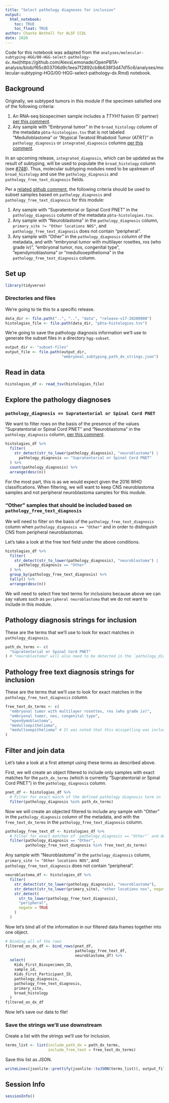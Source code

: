 ```yaml
---
title: "Select pathology diagnoses for inclusion"
output: 
  html_notebook:
    toc: TRUE
    toc_float: TRUE
author: Chante Bethell for ALSF CCDL
date: 2020
---
```


Code for this notebook was adapted from the `analyses/molecular-subtyping-HGG/00-HGG-select-pathology-dx.Rmd`(https://github.com/AlexsLemonade/OpenPBTA-analysis/blob/f65c803706d9c1eea7f2892cb8b638f3d47d15c6/analyses/molecular-subtyping-HGG/00-HGG-select-pathology-dx.Rmd) notebook.

## Background

Originally, we subtyped tumors in this module if the specimen satisfied one of the following criteria:

1. An RNA-seq biospecimen sample includes a _TTYH1_ fusion (5' partner) [per this comment](https://github.com/AlexsLemonade/OpenPBTA-analysis/pull/401#issuecomment-573669727).
2. Any sample with "Embryonal tumor" in the `broad_histology` column of the metadata `pbta-histologies.tsv` that is not labeled "Medulloblastoma" or "Atypical Teratoid Rhabdoid Tumor (ATRT)" in `pathology_diagnosis` or `integrated_diagnosis` columns [per this comment](https://github.com/AlexsLemonade/OpenPBTA-analysis/issues/251#issuecomment-568220913).

In an upcoming release, `integrated_diagnosis`, which can be updated as the result of subtyping, will be used to populate the `broad_histology` column (see [#748](https://github.com/AlexsLemonade/OpenPBTA-analysis/issues/748)).
Thus, molecular subtyping modules need to be upstream of `broad_histology` and use the `pathology_diagnosis` and `pathology_free_text_diagnosis` fields.

Per a [related github comment](https://github.com/AlexsLemonade/OpenPBTA-analysis/issues/752#issuecomment-697000066), the following criteria should be used to subset samples based on `pathology_diagnosis` and `pathology_free_text_diagnosis` for this module:

1. Any sample with "Supratentorial or Spinal Cord PNET" in the `pathology_diagnosis` column of the metadata `pbta-histologies.tsv`.
2. Any sample with "Neuroblastoma" in the `pathology_diagnosis` column, `primary_site != "Other locations NOS"`, and `pathology_free_text_diagnosis` does not contain "peripheral".
3. Any sample with "Other" in the `pathology_diagnosis` column of the metadata, and with "embryonal tumor with multilayer rosettes, ros (who grade iv)", "embryonal tumor, nos, congenital type", "ependymoblastoma" or "medullooepithelioma" in the `pathology_free_text_diagnosis` column.

## Set up

```r
library(tidyverse)
```

### Directories and files

We're going to tie this to a specific release.

```r
data_dir <- file.path("..", "..", "data", "release-v17-20200908")
histologies_file <- file.path(data_dir, "pbta-histologies.tsv")
```

We're going to save the pathology diagnosis information we'll use to generate the subset files in a directory `hgg-subset`.

```r
output_dir <- "subset-files"
output_file <- file.path(output_dir, 
                         "embryonal_subtyping_path_dx_strings.json")
```

## Read in data

```r
histologies_df <- read_tsv(histologies_file)
```

## Explore the pathology diagnoses

### `pathology_diagnosis == Supratentorial or Spinal Cord PNET`

We want to filter rows on the basis of the presence of the values "Supratentorial or Spinal Cord PNET" and "Neuroblastoma" in the `pathology_diagnosis` column, [per this comment](https://github.com/AlexsLemonade/OpenPBTA-analysis/issues/752#issuecomment-697000066).  

```r
histologies_df %>%
  filter(
    str_detect(str_to_lower(pathology_diagnosis), "neuroblastoma") |
      pathology_diagnosis == "Supratentorial or Spinal Cord PNET"
  ) %>%
  count(pathology_diagnosis) %>%
  arrange(desc(n))
```

For the most part, this is as we would expect given the 2016 WHO classifications.
When filtering, we will want to keep CNS neuroblastoma samples and not peripheral neuroblastoma samples for this module.

### "Other" samples that should be included based on `pathology_free_text_diagnosis`

We will need to filter on the basis of the `pathology_free_text_diagnosis` column when `pathology_diagnosis == "Other"` and in order to distinguish CNS from peripheral neuroblastomas.

Let's take a look at the free text field under the above conditions.

```r
histologies_df %>% 
  filter(
    str_detect(str_to_lower(pathology_diagnosis), "neuroblastoma") |
      pathology_diagnosis == "Other"
  ) %>%
  group_by(pathology_free_text_diagnosis) %>%
  tally() %>%
  arrange(desc(n))
```

We will need to select free text terms for inclusions because above we can say values such as `peripheral neuroblastoma` that we do not want to include in this module.

## Pathology diagnosis strings for inclusion

These are the terms that we'll use to look for exact matches in `pathology_diagnosis`.
 
```r
path_dx_terms <- c(
  "Supratentorial or Spinal Cord PNET"
) # "neuroblastoma" will also need to be detected in the `pathology_diagnosis` column, but the logic around it is a bit more complex so we will handle this term separately
```

## Pathology free text diagnosis strings for inclusion

These are the terms that we'll use to look for exact matches in the `pathology_free_text_diagnosis` column.

```r
free_text_dx_terms <- c(
  "embryonal tumor with multilayer rosettes, ros (who grade iv)",
  "embryonal tumor, nos, congenital type",
  "ependymoblastoma",
  "medulloepithelioma",
  "medullooepithelioma" # It was noted that this misspelling was included in the `pathology_free_text_diagnosis` column of the histologies file so we will add it to the JSON file [per this comment](https://github.com/AlexsLemonade/OpenPBTA-analysis/pull/788#issuecomment-700717514)
)
```


## Filter and join data

Let's take a look at a first attempt using these terms as described above.

First, we will create an object filtered to include only samples with exact matches for the `path_dx_terms` (which is currently "Supratentorial or Spinal Cord PNET") in the `pathology_diagnosis` column.

```r
pnet_df <- histologies_df %>%
  # Filter for exact match of the defined pathology diagnosis term in `path_dx_terms`
  filter(pathology_diagnosis %in% path_dx_terms)
```

Now we will create an objected filtered to include any sample with "Other" in the `pathology_diagnosis` column of the metadata, and with the `free_text_dx_terms` in the `pathology_free_text_diagnosis` column.

```r
pathology_free_text_df <- histologies_df %>%
  # Filter for exact matches of `pathology_diagnosis == "Other"` and defined pathology free text diagnosis terms in `free_text_dx_terms`
  filter(pathology_diagnosis == "Other",
         pathology_free_text_diagnosis %in% free_text_dx_terms)
```

Any sample with "Neuroblastoma" in the `pathology_diagnosis` column, `primary_site != "Other locations NOS"`, and `pathology_free_text_diagnosis` does not contain "peripheral".

```r
neuroblastoma_df <- histologies_df %>%
  filter(
    str_detect(str_to_lower(pathology_diagnosis), "neuroblastoma"),
    str_detect(str_to_lower(primary_site), "other locations nos", negate = TRUE),
    str_detect(
      str_to_lower(pathology_free_text_diagnosis),
      "peripheral",
      negate = TRUE
    )
  )
```

Now let's bind all of the information in our filtered data frames together into one object.

```r
# Binding all of the rows
filtered_on_dx_df <- bind_rows(pnet_df,
                               pathology_free_text_df,
                               neuroblastoma_df) %>%
  select(
    Kids_First_Biospecimen_ID,
    sample_id,
    Kids_First_Participant_ID,
    pathology_diagnosis,
    pathology_free_text_diagnosis,
    primary_site,
    broad_histology
  )
filtered_on_dx_df
```

Now let's save our data to file!

### Save the strings we'll use downstream

Create a list with the strings we'll use for inclusion.

```r
terms_list <- list(include_path_dx = path_dx_terms,
                   include_free_text = free_text_dx_terms)
```

Save this list as JSON.

```r
writeLines(jsonlite::prettify(jsonlite::toJSON(terms_list)), output_file)
```

## Session Info

```r
sessionInfo()
```